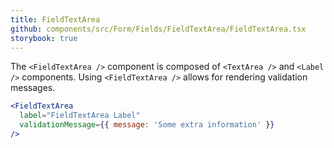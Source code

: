 ```yaml
---
title: FieldTextArea
github: components/src/Form/Fields/FieldTextArea/FieldTextArea.tsx
storybook: true
---
```


The `<FieldTextArea />` component is composed of `<TextArea />` and `<Label />` components. Using `<FieldTextArea />` allows for rendering validation messages.

```jsx
<FieldTextArea
  label="FieldTextArea Label"
  validationMessage={{ message: 'Some extra information' }}
/>
```
